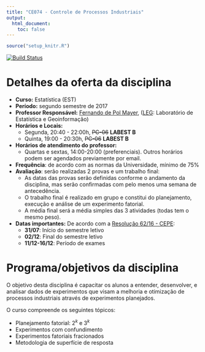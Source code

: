 ```yaml
---
title: "CE074 - Controle de Processos Industriais"
output:
  html_document:
    toc: false
---
```


```r
source("setup_knitr.R")
```

[![Build Status](https://travis-ci.org/fernandomayer/ce074.svg?branch=master)](https://travis-ci.org/fernandomayer/ce074)

<!-- <div class="alert alert-danger" role="alert"> -->
<!-- **AVISO:** -->

<!-- - O exame final será realizado dia 14/12 (quinta-feira) às 19:00 hs no -->
<!-- LABEST B -->
<!-- - O conteúdo será toda a matéria -->
<!-- </div> -->

# Detalhes da oferta da disciplina

- **Curso:** Estatística (EST)
- **Período:** segundo semestre de 2017
- **Professor Responsável:** [Fernando de Pol Mayer][], ([LEG][]:
  Laboratório de Estatística e Geoinformação)
- **Horários e Locais:**
    - Segunda, 20:40 - 22:00h, ~~PC-06~~ **LABEST B**
    - Quinta, 19:00 - 20:30h, ~~PC-06~~ **LABEST B**
- **Horários de atendimento do professor:**
    - Quartas e sextas, 14:00-20:00 (preferenciais). Outros horários
      podem ser agendados previamente por email.
- **Frequência**: de acordo com as normas da Universidade, mínimo de 75%
- **Avaliação**: serão realizadas 2 provas e um trabalho final:
    - As datas das provas serão definidas conforme o andamento da
      disciplina, mas serão confirmadas com pelo menos uma semana de
      antecedência.
    - O trabalho final é realizado em grupo e constitui do planejamento,
      execução e análise de um experimento fatorial.
    - A média final será a média simples das 3 atividades (todas tem o
      mesmo peso).
- **Datas importantes:** De acordo com a [Resolução 62/16 - CEPE][]:
    - **31/07**: Início do semestre letivo
    - **02/12**: Final do semestre letivo
    - **11/12-16/12**: Período de exames

# Programa/objetivos da disciplina

O objetivo desta disciplina é capacitar os alunos a entender, desenvolver, e
analisar dados de experimentos que visam a melhoria e otimização de processos
industriais através de experimentos planejados.

O curso compreende os seguintes tópicos:

- Planejamento fatorial: $2^k$ e $3^k$
- Experimentos com confundimento
- Experimentos fatoriais fracionados
- Metodologia de superfície de resposta

<!-- links -->

[Fernando de Pol Mayer]: http://leg.ufpr.br/~fernandomayer
[LEG]: http://www.leg.ufpr.br
[Resolução 62/16 - CEPE]: http://www.est.ufpr.br/calendario/cepe6216.pdf
